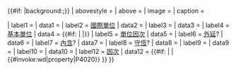 {{Infobox
| bodystyle = {{#if:{{{width|}}} |width:{{{width}}};}} {{#if:{{{background|}}} |background:{{{background}}};}}
| abovestyle = 
| above = {{{name|}}}
| image = {{{image|}}}
| caption = {{{caption|}}}

| label1 = {{longitem|常見符號}}
| data1 = {{{symbols|}}}
| label2 = [[國際單位]]
| data2 = {{{unit|}}}
| label3 = {{longitem|其他單位}}
| data3 = {{{otherunits|}}}
| label4 = [[國際單位制基本單位|基本單位]]
| data4 = {{#if:{{{basequantities|}}} |{{{basequantities}}} |{{{baseunits|}}}}}
| label5 = [[因次分析|單位因次]]
| data5 = {{{dimension|}}}
| label6 = [[內含及外延性質|外延]]?
| data6 = {{{extensive|}}}
| label7 = [[內含及外延性質|內含]]?
| data7 = {{{intensive|}}}
| label8 = [[守恆量|守恆]]?
| data8 = {{{conserved|}}}
| label9 = {{longitem|在座標轉換下的行為}}
| data9 = {{{transformsas|}}}
| label10 = {{longitem|從其他物理量的推衍}}
| data10 = {{{derivations|}}}
| label12 = [[因次分析#定義|因次]]
| data12 = {{#if:{{{dimension|}}} |{{{dimension|}}} |{{#invoke:wd|property|P4020}} }}
}}<noinclude>{{Documentation}}</noinclude>